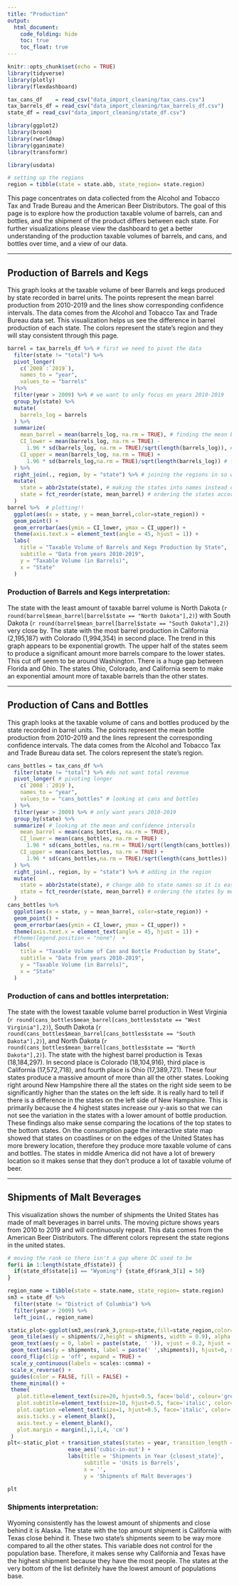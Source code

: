 ```yaml
---
title: "Production"
output: 
  html_document:
    code_folding: hide
    toc: true
    toc_float: true
---
```


```r
knitr::opts_chunk$set(echo = TRUE)
library(tidyverse)
library(plotly)
library(flexdashboard)

tax_cans_df    = read_csv("data_import_cleaning/tax_cans.csv")
tax_barrels_df = read_csv("data_import_cleaning/tax_barrels_df.csv")
state_df = read_csv("data_import_cleaning/state_df.csv")

library(ggplot2)
library(broom)
library(rworldmap)
library(gganimate)
library(transformr)

library(usdata)

# setting up the regions
region = tibble(state = state.abb, state_region= state.region)

```


This page concentrates on data collected from the Alcohol and Tobacco Tax and Trade Bureau and the American Beer Distributors. The goal of this page is to explore how the production taxable volume of barrels, can and bottles, and the shipment of the product differs between each state. For further visualizations please view the dashboard to get a better understanding of the production taxable volumes of barrels, and cans, and bottles over time, and a view of our data.

---

## Production of Barrels and Kegs
This graph looks at the taxable volume of beer Barrels and kegs produced by state recorded in barrel units. The points represent the mean barrel production from 2010-2019 and the lines show corresponding confidence intervals. The data comes from the Alcohol and Tobacco Tax and Trade Bureau data set. This visualization helps us see the difference in barrel production of each state. The colors represent the state's region and they will stay consistent through this page.  

```r
barrel = tax_barrels_df %>% # first we need to pivot the data 
  filter(state != "total") %>%
  pivot_longer(
    c(`2008`:`2019`),
    names_to = "year",
    values_to = "barrels"
  )%>%
  filter(year > 2009) %>% # we want to only focus on years 2010-2019
  group_by(state) %>%
  mutate(
    barrels_log = barrels
  ) %>% 
  summarize(
    mean_barrel = mean(barrels_log, na.rm = TRUE), # finding the mean barrels
    CI_lower = mean(barrels_log, na.rm = TRUE) - 
      1.96 * sd(barrels_log, na.rm = TRUE)/sqrt(length(barrels_log)), # finding the lower CI
    CI_upper = mean(barrels_log, na.rm = TRUE) + 
      1.96 * sd(barrels_log,na.rm = TRUE)/sqrt(length(barrels_log)) # finding the upper CI
  ) %>%
  right_join(., region, by = "state") %>% # joining the regions in so we can color the graph
  mutate(
    state = abbr2state(state), # making the states into names instead of abbs
    state = fct_reorder(state, mean_barrel) # ordering the states according to mean_barrels
  ) 
barrel %>%  # plotting!!
  ggplot(aes(x = state, y = mean_barrel,color=state_region)) + 
  geom_point() + 
  geom_errorbar(aes(ymin = CI_lower, ymax = CI_upper)) + 
  theme(axis.text.x = element_text(angle = 45, hjust = 1)) + 
  labs(
    title = "Taxable Volume of Barrels and Kegs Production by State",
    subtitle = "Data from years 2010-2019",
    y = "Taxable Volume (in Barrels)",
    x = "State"
  )

```

### Production of Barrels and Kegs interpretation:
The state with the least amount of taxable barrel volume is North Dakota (`r round(barrel$mean_barrel[barrel$state == "North Dakota"],2)`)
with South Dakota (`r round(barrel$mean_barrel[barrel$state == "South Dakota"],2)`) very close by. The state with the most barrel production in California (2,195,187) with Colorado (1,994,354) in second place. The trend in this graph appears to be exponential growth. The upper half of the states seem to produce a significant amount more barrels compare to the lower states. This cut off seem to be around Washington. There is a huge gap between Florida and Ohio. The states Ohio, Colorado, and California seem to make an exponential amount more of taxable barrels than the other states. 


---

## Production of Cans and Bottles
This graph looks at the taxable volume of cans and bottles produced by the state recorded in barrel units. The points represent the mean bottle production from 2010-2019 and the lines represent the corresponding confidence intervals. The data comes from the Alcohol and Tobacco Tax and Trade Bureau data set. The colors represent the state's region. 


```r
cans_bottles = tax_cans_df %>%
  filter(state != "total") %>% #do not want total revenue 
  pivot_longer( # pivoting longer 
    c(`2008`:`2019`),
    names_to = "year",
    values_to = "cans_bottles" # looking at cans and bottles 
  ) %>%
  filter(year > 2009) %>% # only want years 2010-2019
  group_by(state) %>%
  summarize( # looking at the mean and confidence intervals
    mean_barrel = mean(cans_bottles, na.rm = TRUE),
    CI_lower = mean(cans_bottles, na.rm = TRUE) - 
      1.96 * sd(cans_bottles, na.rm = TRUE)/sqrt(length(cans_bottles)),
    CI_upper = mean(cans_bottles, na.rm = TRUE) + 
      1.96 * sd(cans_bottles,na.rm = TRUE)/sqrt(length(cans_bottles))
  ) %>%
  right_join(., region, by = "state") %>% # adding in the region
  mutate(
    state = abbr2state(state), # change abb to state names so it is easier to read 
    state = fct_reorder(state, mean_barrel) # ordering the states by mean barrel
  )
cans_bottles %>% 
  ggplot(aes(x = state, y = mean_barrel, color=state_region)) + 
  geom_point() + 
  geom_errorbar(aes(ymin = CI_lower, ymax = CI_upper)) + 
  theme(axis.text.x = element_text(angle = 45, hjust = 1)) + 
  #theme(legend.position = "none")  +
  labs(
    title = "Taxable Volume of Can and Bottle Production by State",
    subtitle = "Data from years 2010-2019",
    y = "Taxable Volume (in Barrels)",
    x = "State"
  )
```


### Production of cans and bottles interpretation: 
The state with the lowest taxable volume barrel production in West Virginia  (`r round(cans_bottles$mean_barrel[cans_bottles$state == "West Virginia"],2)`), South Dakota  (`r round(cans_bottles$mean_barrel[cans_bottles$state == "South Dakota"],2)`), and North Dakota  (`r round(cans_bottles$mean_barrel[cans_bottles$state == "North Dakota"],2)`). 
The state with the highest barrel production is Texas (18,184,297). In second place is Colorado (18,104,916), third place is California (17,572,718), and fourth place is Ohio (17,389,721). These four states produce a massive amount of more than all the other states. 
Looking right around New Hampshire there all the states on the right side seem to be significantly higher than the states on the left side. It is really hard to tell if there is a difference in the states on the left side of New Hampshire. This is primarily because the 4 highest states increase our y-axis so that we can not see the variation in the states with a lower amount of bottle production. These findings also make sense comparing the locations of the top states to the bottom states. On the consumption page the interactive state map showed that states on coastlines or on the edges of the United States has more brewery location, therefore they produce more taxable volume of cans and bottles. The states in middle America did not have a lot of brewery location so it makes sense that they don't produce a lot of taxable volume of beer. 


--- 

## Shipments of Malt Beverages
This visualization shows the number of shipments the United States has made of malt beverages in barrel units. The moving picture shows years from 2010 to 2019 and will continuously repeat. This data comes from the American Beer Distributors. The different colors represent the state regions in the united states. 

```r
# moving the rank so there isn't a gap where DC used to be 
for(i in 1:length(state_df$state)) {
  if(state_df$state[i] == "Wyoming") {state_df$rank_3[i] = 50}
}

region_name = tibble(state = state.name, state_region= state.region) 
sm3 = state_df %>% 
  filter(state != "District of Columbia") %>% 
  filter(year > 2009) %>% 
  left_join(., region_name)

static_plot<-ggplot(sm3,aes(rank_3,group=state,fill=state_region,color=state_region)) +
 geom_tile(aes(y = shipments/2,height = shipments, width = 0.9), alpha = 0.8, color = NA) +
 geom_text(aes(y = 0, label = paste(state, ' ')), vjust = 0.2, hjust = 1, size = 3) +
 geom_text(aes(y = shipments, label = paste(' ',shipments)), hjust=0, size = 3) +
 coord_flip(clip = 'off', expand = TRUE) +
 scale_y_continuous(labels = scales::comma) +
 scale_x_reverse() +
 guides(color = FALSE, fill = FALSE) +
 theme_minimal() +
 theme(
   plot.title=element_text(size=20, hjust=0.5, face='bold', colour='grey', vjust=-1),
   plot.subtitle=element_text(size=10, hjust=0.5, face='italic', color='grey'),
   plot.caption =element_text(size=1, hjust=0.5, face='italic', color='grey'),
   axis.ticks.y = element_blank(),
   axis.text.y = element_blank(),
   plot.margin = margin(1,1,1,4, 'cm')
 )
plt<-static_plot + transition_states(states = year, transition_length = 4, state_length = 1) +
                   ease_aes('cubic-in-out') +
                   labs(title = 'Shipments in Year {closest_state}',
                        subtitle = 'Units is Barrels',
                        x = '', 
                        y = 'Shipments of Malt Beverages')

plt

```

### Shipments interpretation:
Wyoming consistently has the lowest amount of shipments and close behind it is Alaska. The state with the top amount shipment is California with Texas close behind it. These two state’s shipments seem to be way more compared to all the other states. This variable does not control for the population base. Therefore, it makes sense why California and Texas have the highest shipment because they have the most people. The states at the very bottom of the list definitely have the lowest amount of populations base. 


